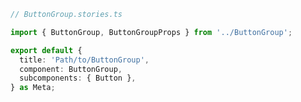 ```ts
// ButtonGroup.stories.ts

import { ButtonGroup, ButtonGroupProps } from '../ButtonGroup';

export default {
  title: 'Path/to/ButtonGroup',
  component: ButtonGroup,
  subcomponents: { Button },
} as Meta;
```
